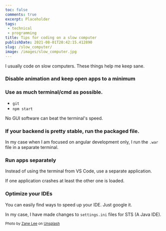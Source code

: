 ```yaml
---
toc: false
comments: true
excerpt: Placeholder 
tags:
 - technical
 - programming
title: Tips for coding on a slow computer
publishDate: 2021-08-01T20:42:15.412890
slug: /slow_computer/
image: /images/slow_computer.jpg
---
```



I usually code on slow computers. These things help me keep sane.

### Disable animation and keep open apps to a minimum

### Use as much terminal/cmd as possible.
- `git`
- `npm start`

No GUI software can beat the terminal's speed.


<Tip content='To speed things up create `.sh/.bat` files so that you can run repeated commands with a click of a button' />

### If your backend is pretty stable, run the packaged file.
In my case when I am focused on angular development only, I run the `.war` file in a separate terminal.

### Run apps separately
Instead of using the terminal from VS Code, use a separate application.

If one application crashes at least the other one is loaded.

### Optimize your IDEs

You can easily find ways to speed up your IDE. Just google it.

In my case, I have made changes to `settings.ini` files for STS (A Java IDE).

<sub>Photo by <a href="https://unsplash.com/@zane4004?utm_source=unsplash&amp;utm_medium=referral&amp;utm_content=creditCopyText">Zane Lee</a> on <a href="https://unsplash.com/s/photos/old-computer?utm_source=unsplash&amp;utm_medium=referral&amp;utm_content=creditCopyText">Unsplash</a></sub>